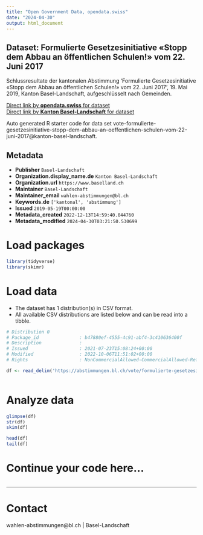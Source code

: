 ```yaml
---
title: "Open Government Data, opendata.swiss"
date: "2024-04-30"
output: html_document
---
```


## Dataset: Formulierte Gesetzesinitiative «Stopp dem Abbau an öffentlichen Schulen!» vom 22. Juni 2017

Schlussresultate der kantonalen Abstimmung 'Formulierte Gesetzesinitiative «Stopp dem Abbau an öffentlichen Schulen!» vom 22. Juni 2017', 19. Mai 2019, Kanton Basel-Landschaft, aufgeschlüsselt nach Gemeinden.

[Direct link by **opendata.swiss** for dataset](https://opendata.swiss/de/dataset/formulierte-gesetzesinitiative-stopp-dem-abbau-an-offentlichen-schulen-vom-22-juni-2017)<br>
[Direct link by **Kanton Basel-Landschaft** for dataset](https://abstimmungen.bl.ch/vote/formulierte-gesetzesinitiative-stopp-dem-abbau-an-oeffentlichen-schulen-vom-22-juni-2017/data)

Auto generated R starter code for data set vote-formulierte-gesetzesinitiative-stopp-dem-abbau-an-oeffentlichen-schulen-vom-22-juni-2017@kanton-basel-landschaft.

## Metadata

- **Publisher** `Basel-Landschaft`
- **Organization.display_name.de** `Kanton Basel-Landschaft`
- **Organization.url** `https://www.baselland.ch`
- **Maintainer** `Basel-Landschaft`
- **Maintainer_email** `wahlen-abstimmungen@bl.ch`
- **Keywords.de** `['kantonal', 'abstimmung']`
- **Issued** `2019-05-19T00:00:00`
- **Metadata_created** `2022-12-13T14:59:40.044760`
- **Metadata_modified** `2024-04-30T03:21:50.530699`


# Load packages

```r

library(tidyverse)
library(skimr)

```

# Load data

-   The dataset has 1 distribution(s) in CSV format.
-   All available CSV distributions are listed below and can be read into a tibble.

```r

# Distribution 0
# Package_id               : b47880ef-4555-4c91-abf4-3c410636400f
# Description              : 
# Issued                   : 2021-07-23T15:08:24+00:00
# Modified                 : 2022-10-06T11:51:02+00:00
# Rights                   : NonCommercialAllowed-CommercialAllowed-ReferenceRequired

df <- read_delim('https://abstimmungen.bl.ch/vote/formulierte-gesetzesinitiative-stopp-dem-abbau-an-oeffentlichen-schulen-vom-22-juni-2017/data-csv')



```

# Analyze data

```r

glimpse(df)
str(df)
skim(df)

head(df)
tail(df)

```

# Continue your code here...

```r

```

------------------------------------------------------------------------

# Contact

wahlen-abstimmungen@bl.ch | Basel-Landschaft
